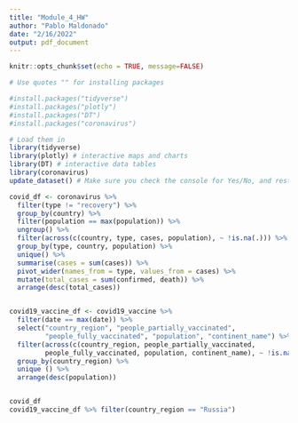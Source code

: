```yaml
---
title: "Module_4_HW"
author: "Pablo Maldonado"
date: "2/16/2022"
output: pdf_document
---
```


```r
knitr::opts_chunk$set(echo = TRUE, message=FALSE)
```


```r
# Use quotes "" for installing packages

#install.packages("tidyverse")
#install.packages("plotly")
#install.packages("DT")
#install.packages("coronavirus")

# Load them in
library(tidyverse)
library(plotly) # interactive maps and charts
library(DT) # interactive data tables
library(coronavirus)
update_dataset() # Make sure you check the console for Yes/No, and restart the R session.
```

```r

covid_df <- coronavirus %>%
  filter(type != "recovery") %>%
  group_by(country) %>%
  filter(population == max(population)) %>%
  ungroup() %>%
  filter(across(c(country, type, cases, population), ~ !is.na(.))) %>%
  group_by(type, country, population) %>%
  unique() %>%
  summarise(cases = sum(cases)) %>%
  pivot_wider(names_from = type, values_from = cases) %>%
  mutate(total_cases = sum(confirmed, death)) %>%
  arrange(desc(total_cases))


covid19_vaccine_df <- covid19_vaccine %>% 
  filter(date == max(date)) %>%
  select("country_region", "people_partially_vaccinated", 
         "people_fully_vaccinated", "population", "continent_name") %>%
  filter(across(c(country_region, people_partially_vaccinated, 
         people_fully_vaccinated, population, continent_name), ~ !is.na(.))) %>%
  group_by(country_region) %>%
  unique () %>%
  arrange(desc(population))


covid_df
covid19_vaccine_df %>% filter(country_region == "Russia")
```

